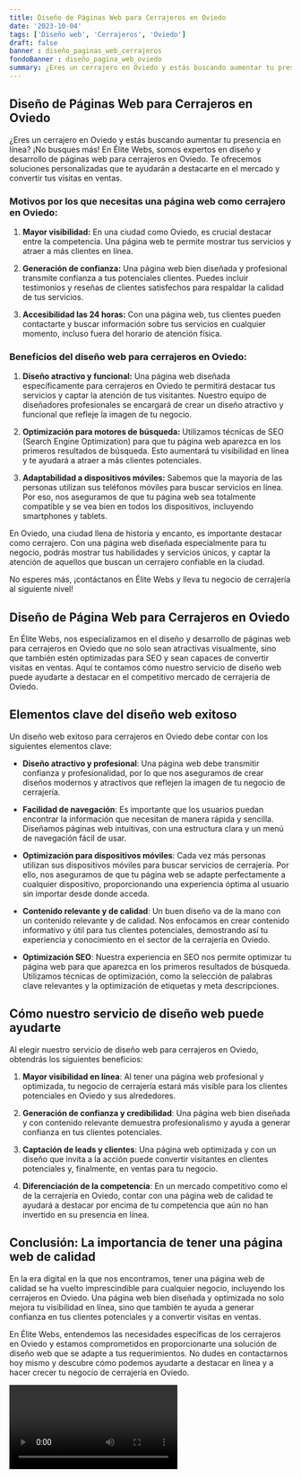 ```yaml
---
title: Diseño de Páginas Web para Cerrajeros en Oviedo
date: '2023-10-04'
tags: ['Diseño web', 'Cerrajeros', 'Oviedo']
draft: false
banner : diseño_paginas_web_cerrajeros
fondoBanner : diseño_pagina_web_oviedo
summary: ¿Eres un cerrajero en Oviedo y estás buscando aumentar tu presencia en línea? ¡No busques más! En Élite Webs, somos expertos en diseño y desarrollo de páginas web para cerrajeros en Oviedo. Te ofrecemos soluciones personalizadas que te ayudarán a destacarte en el mercado y convertir tus visitas en ventas.
---
```


## Diseño de Páginas Web para Cerrajeros en Oviedo

¿Eres un cerrajero en Oviedo y estás buscando aumentar tu presencia en línea? ¡No busques más! En Élite Webs, somos expertos en diseño y desarrollo de páginas web para cerrajeros en Oviedo. Te ofrecemos soluciones personalizadas que te ayudarán a destacarte en el mercado y convertir tus visitas en ventas.

### Motivos por los que necesitas una página web como cerrajero en Oviedo:

1. **Mayor visibilidad:** En una ciudad como Oviedo, es crucial destacar entre la competencia. Una página web te permite mostrar tus servicios y atraer a más clientes en línea.

2. **Generación de confianza:** Una página web bien diseñada y profesional transmite confianza a tus potenciales clientes. Puedes incluir testimonios y reseñas de clientes satisfechos para respaldar la calidad de tus servicios.

3. **Accesibilidad las 24 horas:** Con una página web, tus clientes pueden contactarte y buscar información sobre tus servicios en cualquier momento, incluso fuera del horario de atención física.

### Beneficios del diseño web para cerrajeros en Oviedo:

1. **Diseño atractivo y funcional:** Una página web diseñada específicamente para cerrajeros en Oviedo te permitirá destacar tus servicios y captar la atención de tus visitantes. Nuestro equipo de diseñadores profesionales se encargará de crear un diseño atractivo y funcional que refleje la imagen de tu negocio.

2. **Optimización para motores de búsqueda:** Utilizamos técnicas de SEO (Search Engine Optimization) para que tu página web aparezca en los primeros resultados de búsqueda. Esto aumentará tu visibilidad en línea y te ayudará a atraer a más clientes potenciales.

3. **Adaptabilidad a dispositivos móviles:** Sabemos que la mayoría de las personas utilizan sus teléfonos móviles para buscar servicios en línea. Por eso, nos aseguramos de que tu página web sea totalmente compatible y se vea bien en todos los dispositivos, incluyendo smartphones y tablets.

En Oviedo, una ciudad llena de historia y encanto, es importante destacar como cerrajero. Con una página web diseñada especialmente para tu negocio, podrás mostrar tus habilidades y servicios únicos, y captar la atención de aquellos que buscan un cerrajero confiable en la ciudad.

No esperes más, ¡contáctanos en Élite Webs y lleva tu negocio de cerrajería al siguiente nivel!

<GifSeo />

<Cta />

## **Diseño de Página Web para Cerrajeros en Oviedo**

En Élite Webs, nos especializamos en el diseño y desarrollo de páginas web para cerrajeros en Oviedo que no solo sean atractivas visualmente, sino que también estén optimizadas para SEO y sean capaces de convertir visitas en ventas. Aquí te contamos cómo nuestro servicio de diseño web puede ayudarte a destacar en el competitivo mercado de cerrajería de Oviedo.

## **Elementos clave del diseño web exitoso**

Un diseño web exitoso para cerrajeros en Oviedo debe contar con los siguientes elementos clave:

- **Diseño atractivo y profesional**: Una página web debe transmitir confianza y profesionalidad, por lo que nos aseguramos de crear diseños modernos y atractivos que reflejen la imagen de tu negocio de cerrajería. 

- **Facilidad de navegación**: Es importante que los usuarios puedan encontrar la información que necesitan de manera rápida y sencilla. Diseñamos páginas web intuitivas, con una estructura clara y un menú de navegación fácil de usar.

- **Optimización para dispositivos móviles**: Cada vez más personas utilizan sus dispositivos móviles para buscar servicios de cerrajería. Por ello, nos aseguramos de que tu página web se adapte perfectamente a cualquier dispositivo, proporcionando una experiencia óptima al usuario sin importar desde donde acceda.

- **Contenido relevante y de calidad**: Un buen diseño va de la mano con un contenido relevante y de calidad. Nos enfocamos en crear contenido informativo y útil para tus clientes potenciales, demostrando así tu experiencia y conocimiento en el sector de la cerrajería en Oviedo.

- **Optimización SEO**: Nuestra experiencia en SEO nos permite optimizar tu página web para que aparezca en los primeros resultados de búsqueda. Utilizamos técnicas de optimización, como la selección de palabras clave relevantes y la optimización de etiquetas y meta descripciones.

## **Cómo nuestro servicio de diseño web puede ayudarte**

Al elegir nuestro servicio de diseño web para cerrajeros en Oviedo, obtendrás los siguientes beneficios:

1. **Mayor visibilidad en línea**: Al tener una página web profesional y optimizada, tu negocio de cerrajería estará más visible para los clientes potenciales en Oviedo y sus alrededores.

2. **Generación de confianza y credibilidad**: Una página web bien diseñada y con contenido relevante demuestra profesionalismo y ayuda a generar confianza en tus clientes potenciales.

3. **Captación de leads y clientes**: Una página web optimizada y con un diseño que invita a la acción puede convertir visitantes en clientes potenciales y, finalmente, en ventas para tu negocio.

4. **Diferenciación de la competencia**: En un mercado competitivo como el de la cerrajería en Oviedo, contar con una página web de calidad te ayudará a destacar por encima de tu competencia que aún no han invertido en su presencia en línea.

## **Conclusión: La importancia de tener una página web de calidad**

En la era digital en la que nos encontramos, tener una página web de calidad se ha vuelto imprescindible para cualquier negocio, incluyendo los cerrajeros en Oviedo. Una página web bien diseñada y optimizada no solo mejora tu visibilidad en línea, sino que también te ayuda a generar confianza en tus clientes potenciales y a convertir visitas en ventas.

En Élite Webs, entendemos las necesidades específicas de los cerrajeros en Oviedo y estamos comprometidos en proporcionarte una solución de diseño web que se adapte a tus requerimientos. No dudes en contactarnos hoy mismo y descubre cómo podemos ayudarte a destacar en línea y a hacer crecer tu negocio de cerrajería en Oviedo.

<Video />

<CtaBot job='Cerrajeros' city='Oviedo'/>

<Gmaps query='Oviedo+españa+maps' />